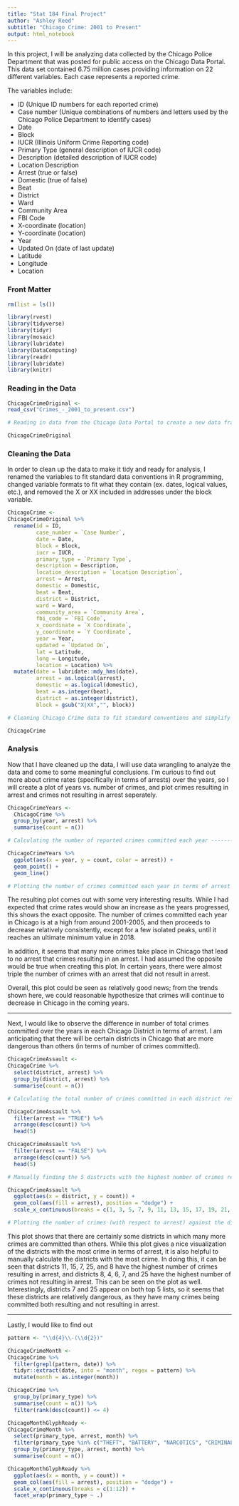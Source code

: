 ```yaml
---
title: "Stat 184 Final Project"
author: "Ashley Reed"
subtitle: "Chicago Crime: 2001 to Present"
output: html_notebook
---
```


In this project, I will be analyzing data collected by the Chicago Police Department that was posted for public access on the Chicago Data Portal. This data set contained 6.75 million cases providing information on 22 different variables. Each case represents a reported crime. 

The variables include:

* ID (Unique ID numbers for each reported crime)
* Case number (Unique combinations of numbers and letters used by the Chicago Police Department to identify cases)
* Date
* Block
* IUCR (Illinois Uniform Crime Reporting code)
* Primary Type (general description of IUCR code)
* Description (detailed description of IUCR code)
* Location Description
* Arrest (true or false)
* Domestic (true of false)
* Beat
* District
* Ward
* Community Area
* FBI Code
* X-coordinate (location)
* Y-coordinate (location)
* Year
* Updated On (date of last update)
* Latitude
* Longitude 
* Location

### Front Matter

```r
rm(list = ls())

library(rvest)
library(tidyverse)
library(tidyr)
library(mosaic)
library(lubridate)
library(DataComputing)
library(readr)
library(lubridate)
library(knitr)

```

### Reading in the Data

```r

ChicagoCrimeOriginal <-
read_csv("Crimes_-_2001_to_present.csv")

# Reading in data from the Chicago Data Portal to create a new data frame in R --------------------------------------------

``` 

```r

ChicagoCrimeOriginal

```

### Cleaning the Data

In order to clean up the data to make it tidy and ready for analysis, I renamed the variables to fit standard data conventions in R programming, changed variable formats to fit what they contain (ex. dates, logical values, etc.), and removed the X or XX included in addresses under the block variable.

```r

ChicagoCrime <-
ChicagoCrimeOriginal %>%
  rename(id = ID, 
         case_number = `Case Number`, 
         date = Date, 
         block = Block, 
         iucr = IUCR, 
         primary_type = `Primary Type`,
         description = Description,
         location_description = `Location Description`,
         arrest = Arrest,
         domestic = Domestic,
         beat = Beat,
         district = District,
         ward = Ward,
         community_area = `Community Area`,
         fbi_code = `FBI Code`,
         x_coordinate = `X Coordinate`,
         y_coordinate = `Y Coordinate`,
         year = Year,
         updated = `Updated On`,
         lat = Latitude,
         long = Longitude,
         location = Location) %>%
  mutate(date = lubridate::mdy_hms(date),
         arrest = as.logical(arrest),
         domestic = as.logical(domestic),
         beat = as.integer(beat),
         district = as.integer(district),
         block = gsub("X|XX","", block))

# Cleaning Chicago Crime data to fit standard conventions and simplify further work  -------------------------------------

ChicagoCrime 

```

### Analysis

Now that I have cleaned up the data, I will use data wrangling to analyze the data and come to some meaningful conclusions. I'm curious to find out more about crime rates (specifically in terms of arrests) over the years, so I will create a plot of years vs. number of crimes, and plot crimes resulting in arrest and crimes not resulting in arrest seperately.

```r

ChicagoCrimeYears <-
  ChicagoCrime %>%
  group_by(year, arrest) %>%
  summarise(count = n()) 

# Calculating the number of reported crimes committed each year --------------------------------------

ChicagoCrimeYears %>%
  ggplot(aes(x = year, y = count, color = arrest)) +
  geom_point() +
  geom_line() 

# Plotting the number of crimes committed each year in terms of arrest vs the year

```

The resulting plot comes out with some very interesting results.  While I had expected that crime rates would show an increase as the years progressed, this shows the exact opposite. The number of crimes committed each year in Chicago is at a high from around 2001-2005, and then proceeds to decrease relatively consistently, except for a few isolated peaks, until it reaches an ultimate minimum value in 2018.  

In addition, it seems that many more crimes take place in Chicago that lead to no arrest that crimes resulting in an arrest. I had assumed the opposite would be true when creating this plot. In certain years, there were almost triple the number of crimes with an arrest that did not result in arrest.  

Overall, this plot could be seen as relatively good news; from the trends shown here, we could reasonable hypothesize that crimes will continue to decrease in Chicago in the coming years.

------------------------------------------------------------

Next, I would like to observe the difference in number of total crimes committed over the years in each Chicago District in terms of arrest. I am anticipating that there will be certain districts in Chicago that are more dangerous than others (in terms of number of crimes committed).

```r
 
ChicagoCrimeAssault <-
ChicagoCrime %>%
  select(district, arrest) %>%
  group_by(district, arrest) %>%
  summarise(count = n()) 

# Calculating the total number of crimes committed in each district resulting in arrest and not resulting in arrest -------------------------------

ChicagoCrimeAssault %>%
  filter(arrest == "TRUE") %>%
  arrange(desc(count)) %>%
  head(5)

ChicagoCrimeAssault %>%
  filter(arrest == "FALSE") %>%
  arrange(desc(count)) %>%
  head(5)

# Manually finding the 5 districts with the highest number of crimes resulting in arrest and the 5 districts with the highest number of crimes not resulting in arrest -----------------------------

ChicagoCrimeAssault %>%
  ggplot(aes(x = district, y = count)) +
  geom_col(aes(fill = arrest), position = "dodge") +
  scale_x_continuous(breaks = c(1, 3, 5, 7, 9, 11, 13, 15, 17, 19, 21, 23, 25), limits = c(1,25)) 

# Plotting the number of crimes (with respect to arrest) against the district they were committed in

```

This plot shows that there are certainly some districts in which many more crimes are committed than others. While this plot gives a nice visualization of the districts with the most crime in terms of arrest, it is also helpful to manually calculate the districts with the most crime. In doing this, it can be seen that districts 11, 15, 7, 25, and 8 have the highest number of crimes resulting in arrest, and districts 8, 4, 6, 7, and 25 have the highest number of crimes not resulting in arrest. This can be seen on the plot as well. Interestingly, districts 7 and 25 appear on both top 5 lists, so it seems that these districts are relatively dangerous, as they have many crimes being committed both resulting and not resulting in arrest.

-----------------------------------------------------------

Lastly, I would like to find out 
```r

pattern <- "\\d{4}\\-(\\d{2})"

ChicagoCrimeMonth <-
ChicagoCrime %>%
  filter(grepl(pattern, date)) %>%
  tidyr::extract(date, into = "month", regex = pattern) %>%
  mutate(month = as.integer(month))

ChicagoCrime %>%
  group_by(primary_type) %>%
  summarise(count = n()) %>%
  filter(rank(desc(count)) <= 4)

ChicagoMonthGlyphReady <-
ChicagoCrimeMonth %>%
  select(primary_type, arrest, month) %>%
  filter(primary_type %in% c("THEFT", "BATTERY", "NARCOTICS", "CRIMINAL DAMAGE")) %>%
  group_by(primary_type, arrest, month) %>%
  summarise(count = n()) 

```


```r
  
ChicagoMonthGlyphReady %>%
  ggplot(aes(x = month, y = count)) +
  geom_col(aes(fill = arrest), position = "dodge") +
  scale_x_continuous(breaks = c(1:12)) +
  facet_wrap(primary_type ~ .)

```
